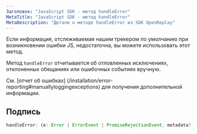 ```yaml
---
Заголовок: "JavaScript SDK - метод handleError"
MetaTitle: "JavaScript SDK - метод handleError"
MetaDescription: "Детали о методе handleError из SDK OpenReplay"
---
```


Если информация, отслеживаемая нашим трекером по умолчанию при возникновении ошибки JS, недостаточна, вы можете использовать этот метод.

Метод `handleError` отчитывается об отловленных исключениях, отклоненных обещаниях или ошибочных событиях вручную.

См. [отчет об ошибках] (/installation/error-reporting#manuallyloggingexceptions) для получения дополнительной информации.

## Подпись

```js 
handleError: (e: Error | ErrorEvent | PromiseRejectionEvent, metadata?: Record<string, any>) => void
```


